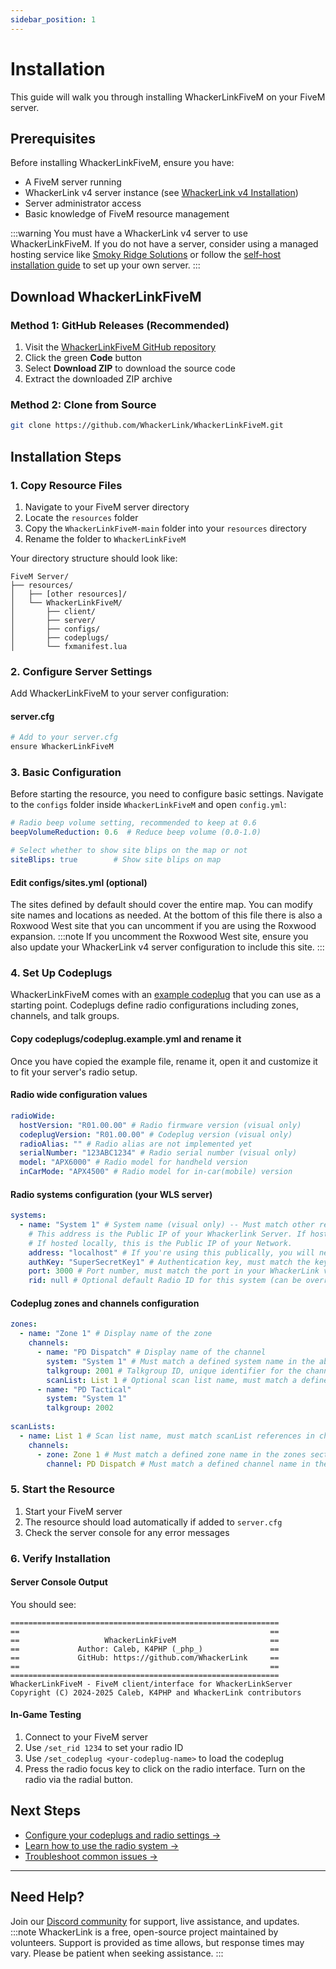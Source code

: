 ```yaml
---
sidebar_position: 1
---
```

# Installation

This guide will walk you through installing WhackerLinkFiveM on your FiveM server.

## Prerequisites

Before installing WhackerLinkFiveM, ensure you have:

- A FiveM server running
- WhackerLink v4 server instance (see [WhackerLink v4 Installation](/docs/whackerlink_v4/installation))
- Server administrator access
- Basic knowledge of FiveM resource management

:::warning
You must have a WhackerLink v4 server to use WhackerLinkFiveM. If you do not have a server, consider using a managed hosting service like [Smoky Ridge Solutions](https://smokyridge.solutions/) or follow the [self-host installation guide](/docs/whackerlink_v4/installation) to set up your own server.
:::

## Download WhackerLinkFiveM

### Method 1: GitHub Releases (Recommended)

1. Visit the [WhackerLinkFiveM GitHub repository](https://github.com/WhackerLink/WhackerLinkFiveM)
2. Click the green **Code** button
3. Select **Download ZIP** to download the source code
4. Extract the downloaded ZIP archive

### Method 2: Clone from Source

```bash
git clone https://github.com/WhackerLink/WhackerLinkFiveM.git
```

## Installation Steps

### 1. Copy Resource Files

1. Navigate to your FiveM server directory
2. Locate the `resources` folder
3. Copy the `WhackerLinkFiveM-main` folder into your `resources` directory
4. Rename the folder to `WhackerLinkFiveM`

Your directory structure should look like:
```
FiveM Server/
├── resources/
│   ├── [other resources]/
│   └── WhackerLinkFiveM/
│       ├── client/
│       ├── server/
│       ├── configs/
│       ├── codeplugs/
│       └── fxmanifest.lua
```

### 2. Configure Server Settings

Add WhackerLinkFiveM to your server configuration:

#### server.cfg
```bash
# Add to your server.cfg
ensure WhackerLinkFiveM
```

### 3. Basic Configuration

Before starting the resource, you need to configure basic settings.
Navigate to the `configs` folder inside `WhackerLinkFiveM` and open `config.yml`:

```yaml
# Radio beep volume setting, recommended to keep at 0.6
beepVolumeReduction: 0.6  # Reduce beep volume (0.0-1.0)

# Select whether to show site blips on the map or not
siteBlips: true        # Show site blips on map
```

#### Edit configs/sites.yml (optional)

The sites defined by default should cover the entire map. You can modify site names and locations as needed.
At the bottom of this file there is also a Roxwood West site that you can uncomment if you are using the Roxwood expansion.
:::note
If you uncomment the Roxwood West site, ensure you also update your WhackerLink v4 server configuration to include this site.
:::

### 4. Set Up Codeplugs

WhackerLinkFiveM comes with an [example codeplug](https://github.com/WhackerLink/WhackerLinkFiveM/blob/main/codeplugs/codeplug.example.yml) that you can use as a starting point.
Codeplugs define radio configurations including zones, channels, and talk groups.

#### Copy codeplugs/codeplug.example.yml and rename it

Once you have copied the example file, rename it, open it and customize it to fit your server's radio setup.

#### Radio wide configuration values
```yaml
radioWide:
  hostVersion: "R01.00.00" # Radio firmware version (visual only)
  codeplugVersion: "R01.00.00" # Codeplug version (visual only)
  radioAlias: "" # Radio alias are not implemented yet
  serialNumber: "123ABC1234" # Radio serial number (visual only)
  model: "APX6000" # Radio model for handheld version
  inCarMode: "APX4500" # Radio model for in-car(mobile) version
```
#### Radio systems configuration (your WLS server)
```yaml
systems:
  - name: "System 1" # System name (visual only) -- Must match other references of the system name however.
    # This address is the Public IP of your Whackerlink Server. If hosted in a VPS, it is your Public IP of the VPS.
    # If hosted locally, this is the Public IP of your Network.
    address: "localhost" # If you're using this publically, you will need to change this to your public IP or domain name.
    authKey: "SuperSecretKey1" # Authentication key, must match the key in your WhackerLink v4 server auth_keys.yml file.
    port: 3000 # Port number, must match the port in your WhackerLink v4 server config.yml file.
    rid: null # Optional default Radio ID for this system (can be overridden in-game) -- Recommended to keep null
```
#### Codeplug zones and channels configuration
```yaml 
zones:
  - name: "Zone 1" # Display name of the zone
    channels:
      - name: "PD Dispatch" # Display name of the channel
        system: "System 1" # Must match a defined system name in the above systems section
        talkgroup: 2001 # Talkgroup ID, unique identifier for the channel. If matching in another codeplug, you can hear each other.
        scanList: List 1 # Optional scan list name, must match a defined scan list name in the scanLists section below
      - name: "PD Tactical"
        system: "System 1"
        talkgroup: 2002
        
scanLists:
  - name: List 1 # Scan list name, must match scanList references in channels above
    channels:
      - zone: Zone 1 # Must match a defined zone name in the zones section above
        channel: PD Dispatch # Must match a defined channel name in the zones section above
```

### 5. Start the Resource

1. Start your FiveM server
2. The resource should load automatically if added to `server.cfg`
3. Check the server console for any error messages

### 6. Verify Installation

#### Server Console Output
You should see:
```
============================================================
==                                                        ==
==                   WhackerLinkFiveM                     ==
==             Author: Caleb, K4PHP (_php_)               ==
==             GitHub: https://github.com/WhackerLink     ==
==                                                        ==
============================================================
WhackerLinkFiveM - FiveM client/interface for WhackerLinkServer
Copyright (C) 2024-2025 Caleb, K4PHP and WhackerLink contributors
```

#### In-Game Testing
1. Connect to your FiveM server
2. Use `/set_rid 1234` to set your radio ID
3. Use `/set_codeplug <your-codeplug-name>` to load the codeplug
4. Press the radio focus key to click on the radio interface. Turn on the radio via the radial button.

## Next Steps

- [Configure your codeplugs and radio settings →](/docs/whackerlinkfivem/configuration)
- [Learn how to use the radio system →](/docs/whackerlinkfivem/usage)
- [Troubleshoot common issues →](/docs/whackerlinkfivem/troubleshooting)

---

## Need Help?

Join our [Discord community](https://discord.gg/FeQMmc33VV) for support, live assistance, and updates.
:::note
WhackerLink is a free, open-source project maintained by volunteers. Support is provided as time allows, but response times may vary. Please be patient when seeking assistance.
:::
